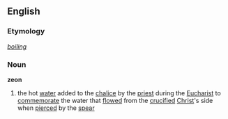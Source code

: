 ==English==
===Etymology===
{{Gr.}} ''[[boiling]]''
===Noun===
'''zeon'''
# the hot [[water]] added to the [[chalice]] by the [[priest]] during the [[Eucharist]] to [[commemorate]] the water that [[flowed]] from the [[crucified]] [[Christ]]'s side when [[pierce]]d by the [[spear]]